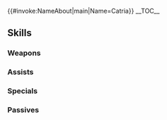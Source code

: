 {{#invoke:NameAbout|main|Name=Catria}}{{HeroPage Tabs}}
{{Hero Infobox
|Name=Catria
|Title=Middle Whitewing
|GrowthModifier=None
|WeaponType=Blue Lance
|Origin=Fire Emblem: Mystery of the Emblem
|Gender=Female
|MoveType=Flying
|actorEN=Connor Kelley
|actorJP=生天目仁美
|artist=アマガイタロー
|resplendentArtist=あっか
|releaseDate=February 2, 2017
|poolDate=February 2, 2017
|randomStartTime=2017-02-02T07:00:00Z
|poolRarities=3,4
|TagID=カチュア
|InternalID=41
|Properties=demoted_240,resplendent,dokkalfheimr
|cv1=1
|cv2=400500
|description=Middle of three sisters who are pegasus knights for Macedon. Appears in Fire Emblem: Mystery of the Emblem.
|resplendentStartTime=2024-09-25T07:00:00Z
|resplendentEndTime=2024-10-10T06:59:59Z
}}
__TOC__
{{Stats Page|Hero=Catria: Middle Whitewing
|Lv1HP=17|Lv1ATK=7|Lv1SPD=10|Lv1DEF=7|Lv1RES=6
|GRHP=50|GRATK=55|GRSPD=55|GRDEF=50|GRRES=45
}}
==Skills==
===Weapons===
{{Weapons Table
|weapon1=Iron Lance
|weapon1Default=1
|weapon1Unlock=1
|weapon2=Steel Lance
|weapon2Default=3
|weapon2Unlock=2
|weapon3=Killer Lance
|weapon3Default=4
|weapon3Unlock=3
|weapon4=Killer Lance+
|weapon4Default=5
|weapon4Unlock=5
|weapon5=Whitewing Lance
|weapon5Unlock=5
}}
===Assists===
{{Assists Table}}
===Specials===
{{Specials Table
|special1=New Moon
|special1Default=4
|special1Unlock=3
|special2=Luna
|special2Default=
|special2Unlock=4
}}
===Passives===
{{Passives Table
|passiveA1=Armored Blow 1
|passiveA2=Armored Blow 2
|passiveA3=Armored Blow 3
|passiveA1Unlock=1
|passiveA2Unlock=2
|passiveA3Unlock=4
|passiveB1=Seal Atk 1
|passiveB2=Seal Atk 2
|passiveB3=Seal Atk 3
|passiveB1Unlock=3
|passiveB2Unlock=4
|passiveB3Unlock=5
}}
{{Heroes Navbox}}